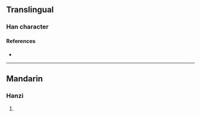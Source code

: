 {{character info}}
==Translingual==

===Han character===
{{Han char|rn=96|rad=玉|as=08|sn=12|four=10161|canj=MGYTR|ids=⿰𤣩咅}}

====References====
* {{Han ref|kx=0734.200|dkj=21059|hdz=21123.070|uh=7423|ud=29731|bh=DAA6|bd=55974}}

----

==Mandarin==

===Hanzi===
{{cmn-hanzi|pin=[[huī]] ([[hui1]]), [[pěi]] ([[pei3]])|wg=hui<sup>1</sup>, p'ei<sup>3</sup>}}

# {{rfdef|cmn|sort=玉08}}